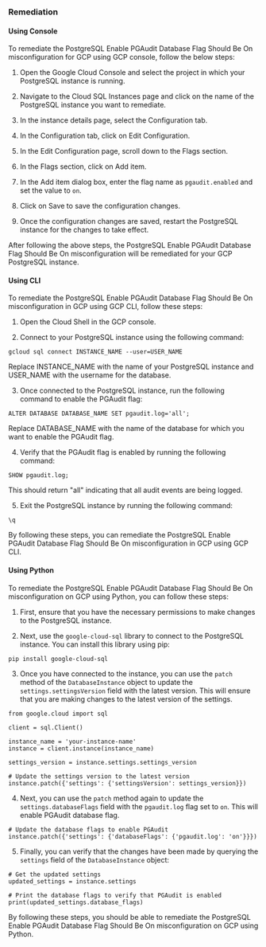### Remediation

#### Using Console

To remediate the PostgreSQL Enable PGAudit Database Flag Should Be On misconfiguration for GCP using GCP console, follow the below steps:

1. Open the Google Cloud Console and select the project in which your PostgreSQL instance is running.

2. Navigate to the Cloud SQL Instances page and click on the name of the PostgreSQL instance you want to remediate.

3. In the instance details page, select the Configuration tab.

4. In the Configuration tab, click on Edit Configuration.

5. In the Edit Configuration page, scroll down to the Flags section.

6. In the Flags section, click on Add item.

7. In the Add item dialog box, enter the flag name as `pgaudit.enabled` and set the value to `on`.

8. Click on Save to save the configuration changes.

9. Once the configuration changes are saved, restart the PostgreSQL instance for the changes to take effect.

After following the above steps, the PostgreSQL Enable PGAudit Database Flag Should Be On misconfiguration will be remediated for your GCP PostgreSQL instance.

#### Using CLI

To remediate the PostgreSQL Enable PGAudit Database Flag Should Be On misconfiguration in GCP using GCP CLI, follow these steps:

1. Open the Cloud Shell in the GCP console.

2. Connect to your PostgreSQL instance using the following command:
```
gcloud sql connect INSTANCE_NAME --user=USER_NAME
```
Replace INSTANCE_NAME with the name of your PostgreSQL instance and USER_NAME with the username for the database.

3. Once connected to the PostgreSQL instance, run the following command to enable the PGAudit flag:
```
ALTER DATABASE DATABASE_NAME SET pgaudit.log='all';
```
Replace DATABASE_NAME with the name of the database for which you want to enable the PGAudit flag.

4. Verify that the PGAudit flag is enabled by running the following command:
```
SHOW pgaudit.log;
```
This should return "all" indicating that all audit events are being logged.

5. Exit the PostgreSQL instance by running the following command:
```
\q
```

By following these steps, you can remediate the PostgreSQL Enable PGAudit Database Flag Should Be On misconfiguration in GCP using GCP CLI.

#### Using Python

To remediate the PostgreSQL Enable PGAudit Database Flag Should Be On misconfiguration on GCP using Python, you can follow these steps:

1. First, ensure that you have the necessary permissions to make changes to the PostgreSQL instance.

2. Next, use the `google-cloud-sql` library to connect to the PostgreSQL instance. You can install this library using pip:

```
pip install google-cloud-sql
```

3. Once you have connected to the instance, you can use the `patch` method of the `DatabaseInstance` object to update the `settings.settingsVersion` field with the latest version. This will ensure that you are making changes to the latest version of the settings.

```
from google.cloud import sql

client = sql.Client()

instance_name = 'your-instance-name'
instance = client.instance(instance_name)

settings_version = instance.settings.settings_version

# Update the settings version to the latest version
instance.patch({'settings': {'settingsVersion': settings_version}})
```

4. Next, you can use the `patch` method again to update the `settings.databaseFlags` field with the `pgaudit.log` flag set to `on`. This will enable PGAudit database flag.

```
# Update the database flags to enable PGAudit
instance.patch({'settings': {'databaseFlags': {'pgaudit.log': 'on'}}})
```

5. Finally, you can verify that the changes have been made by querying the `settings` field of the `DatabaseInstance` object:

```
# Get the updated settings
updated_settings = instance.settings

# Print the database flags to verify that PGAudit is enabled
print(updated_settings.database_flags)
```

By following these steps, you should be able to remediate the PostgreSQL Enable PGAudit Database Flag Should Be On misconfiguration on GCP using Python.

